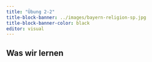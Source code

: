 ```yaml
---
title: "Übung 2-2"
title-block-banner: ../images/bayern-religion-sp.jpg
title-block-banner-color: black
editor: visual
---
```


## Was wir lernen
